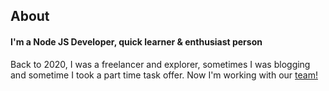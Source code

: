 ## About

#### I'm a Node JS Developer, quick learner & enthusiast person

Back to 2020, I was a freelancer and explorer, sometimes I was blogging and sometime I took a part time task offer.
Now I'm working with our <a href="https://workwithme.in/our_team">team!</a>